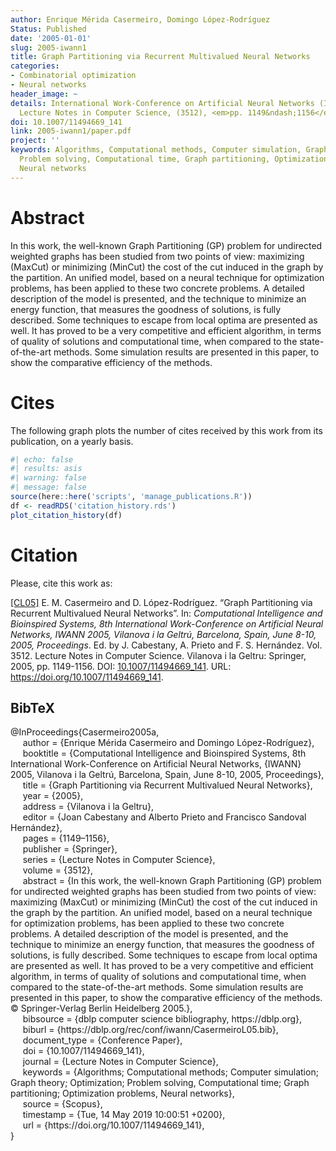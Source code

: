```yaml
---
author: Enrique Mérida Casermeiro, Domingo López-Rodríguez
Status: Published
date: '2005-01-01'
slug: 2005-iwann1
title: Graph Partitioning via Recurrent Multivalued Neural Networks
categories:
- Combinatorial optimization
- Neural networks
header_image: ~
details: International Work-Conference on Artificial Neural Networks (IWANN) 2005,
  Lecture Notes in Computer Science, (3512), <em>pp. 1149&ndash;1156</em>
doi: 10.1007/11494669_141
link: 2005-iwann1/paper.pdf
project: ''
keywords: Algorithms, Computational methods, Computer simulation, Graph theory, Optimization,
  Problem solving, Computational time, Graph partitioning, Optimization problems,
  Neural networks
---
```




# Abstract


In this work, the well-known Graph Partitioning (GP) problem for undirected weighted graphs has been studied from two points of view: maximizing (MaxCut) or minimizing (MinCut) the cost of the cut induced in the graph by the partition. An unified model, based on a neural technique for optimization problems, has been applied to these two concrete problems. A detailed description of the model is presented, and the technique to minimize an energy function, that measures the goodness of solutions, is fully described. Some techniques to escape from local optima are presented as well. It has proved to be a very competitive and efficient algorithm, in terms of quality of solutions and computational time, when compared to the state-of-the-art methods. Some simulation results are presented in this paper, to show the comparative efficiency of the methods.





# Cites

The following graph plots the number of cites received by this work from its publication, on a yearly basis.

```r
#| echo: false
#| results: asis
#| warning: false
#| message: false
source(here::here('scripts', 'manage_publications.R'))
df <- readRDS('citation_history.rds')
plot_citation_history(df)
```


# Citation
Please, cite this work as:


<a name=bib-Casermeiro2005a></a>[[CL05]](#cite-Casermeiro2005a) E. M. Casermeiro and D. López-Rodríguez. “Graph Partitioning via Recurrent Multivalued Neural Networks”. In: _Computational Intelligence and Bioinspired Systems, 8th International Work-Conference on Artificial Neural Networks, IWANN 2005, Vilanova i la Geltrú, Barcelona, Spain, June 8-10, 2005, Proceedings_. Ed. by J. Cabestany, A. Prieto and F. S. Hernández. Vol. 3512. Lecture Notes in Computer Science. Vilanova i la Geltru: Springer, 2005, pp. 1149-1156. DOI: [10.1007/11494669_141](https://doi.org/10.1007%2F11494669_141). URL: [https://doi.org/10.1007/11494669\_141](https://doi.org/10.1007/11494669\_141).

::: {.callout-note appearance="minimal" collapse=true}

## BibTeX

@InProceedings{Casermeiro2005a,<br>&nbsp;&nbsp;&nbsp;&nbsp;  author = {Enrique Mérida Casermeiro and Domingo López-Rodríguez},<br>&nbsp;&nbsp;&nbsp;&nbsp;  booktitle = {Computational Intelligence and Bioinspired Systems, 8th International Work-Conference on Artificial Neural Networks, {IWANN} 2005, Vilanova i la Geltrú, Barcelona, Spain, June 8-10, 2005, Proceedings},<br>&nbsp;&nbsp;&nbsp;&nbsp;  title = {Graph Partitioning via Recurrent Multivalued Neural Networks},<br>&nbsp;&nbsp;&nbsp;&nbsp;  year = {2005},<br>&nbsp;&nbsp;&nbsp;&nbsp;  address = {Vilanova i la Geltru},<br>&nbsp;&nbsp;&nbsp;&nbsp;  editor = {Joan Cabestany and Alberto Prieto and Francisco Sandoval Hernández},<br>&nbsp;&nbsp;&nbsp;&nbsp;  pages = {1149--1156},<br>&nbsp;&nbsp;&nbsp;&nbsp;  publisher = {Springer},<br>&nbsp;&nbsp;&nbsp;&nbsp;  series = {Lecture Notes in Computer Science},<br>&nbsp;&nbsp;&nbsp;&nbsp;  volume = {3512},<br>&nbsp;&nbsp;&nbsp;&nbsp;  abstract = {In this work, the well-known Graph Partitioning (GP) problem for undirected weighted graphs has been studied from two points of view: maximizing (MaxCut) or minimizing (MinCut) the cost of the cut induced in the graph by the partition. An unified model, based on a neural technique for optimization problems, has been applied to these two concrete problems. A detailed description of the model is presented, and the technique to minimize an energy function, that measures the goodness of solutions, is fully described. Some techniques to escape from local optima are presented as well. It has proved to be a very competitive and efficient algorithm, in terms of quality of solutions and computational time, when compared to the state-of-the-art methods. Some simulation results are presented in this paper, to show the comparative efficiency of the methods. © Springer-Verlag Berlin Heidelberg 2005.},<br>&nbsp;&nbsp;&nbsp;&nbsp;  bibsource = {dblp computer science bibliography, https://dblp.org},<br>&nbsp;&nbsp;&nbsp;&nbsp;  biburl = {https://dblp.org/rec/conf/iwann/CasermeiroL05.bib},<br>&nbsp;&nbsp;&nbsp;&nbsp;  document_type = {Conference Paper},<br>&nbsp;&nbsp;&nbsp;&nbsp;  doi = {10.1007/11494669_141},<br>&nbsp;&nbsp;&nbsp;&nbsp;  journal = {Lecture Notes in Computer Science},<br>&nbsp;&nbsp;&nbsp;&nbsp;  keywords = {Algorithms; Computational methods; Computer simulation; Graph theory; Optimization; Problem solving, Computational time; Graph partitioning; Optimization problems, Neural networks},<br>&nbsp;&nbsp;&nbsp;&nbsp;  source = {Scopus},<br>&nbsp;&nbsp;&nbsp;&nbsp;  timestamp = {Tue, 14 May 2019 10:00:51 +0200},<br>&nbsp;&nbsp;&nbsp;&nbsp;  url = {https://doi.org/10.1007/11494669\_141},<br>}

:::


